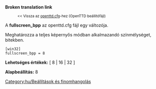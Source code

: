 '''Broken translation link'''
:<small><< Vissza az [[Main/hu/openttd.cfg|openttd.cfg]]-hez (OpenTTD beállítófájl)</small>


A '''fullscreen_bpp''' az openttd.cfg fájl egy változója.

Meghatározza a teljes képernyős módban alkalmazandó színmélységet, bitekben.

<pre>
[win32]
fullscreen_bpp = 8
</pre>

'''Lehetséges értékek:''' [ 8 | 16 | 32 ]

'''Alapbeállítás:''' 8


[[Category:hu/Beállítások és finomhangolás]]